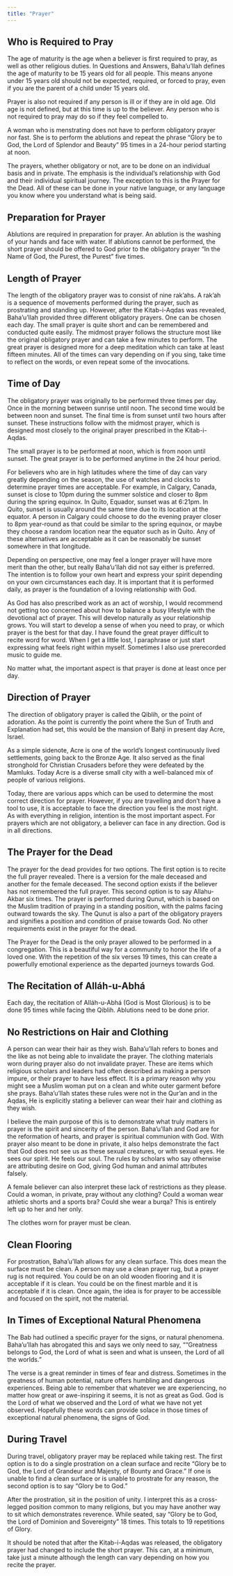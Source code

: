 ```yaml
---
title: "Prayer"
---
```


## Who is Required to Pray

The age of maturity is the age when a believer is first required to pray, as well as other religious duties. In Questions and Answers, Baha'u'llah defines the age of maturity to be 15 years old for all people. This means anyone under 15 years old should not be expected, required, or forced to pray, even if you are the parent of a child under 15 years old.

Prayer is also not required if any person is ill or if they are in old age. Old age is not defined, but at this time is up to the believer. Any person who is not required to pray may do so if they feel compelled to.

A woman who is menstrating does not have to perform obligatory prayer nor fast. She is to perform the ablutions and repeat the phrase "Glory be to God, the Lord of Splendor and Beauty" 95 times in a 24-hour period starting at noon.

The prayers, whether obligatory or not, are to be done on an individual basis and in private. The emphasis is the individual's relationship with God and their individual spiritual journey. The exception to this is the Prayer for the Dead. All of these can be done in your native language, or any language you know where you understand what is being said.

## Preparation for Prayer

Ablutions are required in preparation for prayer. An ablution is the washing of your hands and face with water. If ablutions cannot be performed, the short prayer should be offered to God prior to the obligatory prayer "In the Name of God, the Purest, the Purest" five times.

## Length of Prayer

The length of the obligatory prayer was to consist of nine rak'ahs. A rak'ah is a sequence of movements performed during the prayer, such as prostrating and standing up. However, after the Kitab-i-Aqdas was revealed, Baha'u'llah provided three different obligatory prayers. One can be chosen each day. The small prayer is quite short and can be remembered and conducted quite easily. The midmost prayer follows the structure most like the original obligatory prayer and can take a few minutes to perform. The great prayer is designed more for a deep meditation which can take at least fifteen minutes. All of the times can vary depending on if you sing, take time to reflect on the words, or even repeat some of the invocations.

## Time of Day

The obligatory prayer was originally to be performed three times per day. Once in the morning between sunrise until noon. The second time would be between noon and sunset. The final time is from sunset until two hours after sunset. These instructions follow with the midmost prayer, which is designed most closely to the original prayer prescribed in the Kitab-i-Aqdas.

The small prayer is to be performed at noon, which is from noon until sunset. The great prayer is to be performed anytime in the 24 hour period.

For believers who are in high latitudes where the time of day can vary greatly depending on the season, the use of watches and clocks to determine prayer times are acceptable. For example, in Calgary, Canada, sunset is close to 10pm during the summer solstice and closer to 8pm during the spring equinox. In Quito, Equador, sunset was at 6:21pm. In Quito, sunset is usually around the same time due to its location at the equator. A person in Calgary could choose to do the evening prayer closer to 8pm year-round as that could be similar to the spring equinox, or maybe they choose a random location near the equator such as in Quito. Any of these alternatives are acceptable as it can be reasonably be sunset somewhere in that longitude.

Depending on perspective, one may feel a longer prayer will have more merit than the other, but really Baha'u'llah did not say either is preferred. The intention is to follow your own heart and express your spirit depending on your own circumstances each day. It is important that it is performed daily, as prayer is the foundation of a loving relationship with God.

As God has also prescribed work as an act of worship, I would recommend not getting too concerned about how to balance a busy lifestyle with the devotional act of prayer. This will develop naturally as your relationship grows. You will start to develop a sense of when you need to pray, or which prayer is the best for that day. I have found the great prayer difficult to recite word for word. When I get a little lost, I paraphrase or just start expressing what feels right within myself. Sometimes I also use prerecorded music to guide me.

No matter what, the important aspect is that prayer is done at least once per day.

## Direction of Prayer

The direction of obligatory prayer is called the Qiblih, or the point of adoration. As the point is currently the point where the Sun of Truth and Explanation had set, this would be the mansion of Bahji in present day Acre, Israel.

As a simple sidenote, Acre is one of the world's longest continuously lived settlements, going back to the Bronze Age. It also served as the final stronghold for Christian Crusaders before they were defeated by the Mamluks. Today Acre is a diverse small city with a well-balanced mix of people of various religions.

Today, there are various apps which can be used to determine the most correct direction for prayer. However, if you are travelling and don't have a tool to use, it is acceptable to face the direction you feel is the most right. As with everything in religion, intention is the most important aspect. For prayers which are not obligatory, a believer can face in any direction. God is in all directions.

## The Prayer for the Dead

The prayer for the dead provides for two options. The first option is to recite the full prayer revealed. There is a version for the male deceased and another for the female deceased. The second option exists if the believer has not remembered the full prayer. This second option is to say Allahu-Akbar six times. The prayer is performed during Qunut, which is based on the Muslim tradition of praying in a standing position, with the palms facing outward towards the sky. The Qunut is also a part of the obligatory prayers and signifies a position and condition of praise towards God. No other requirements exist in the prayer for the dead.

The Prayer for the Dead is the only prayer allowed to be performed in a congregation. This is a beautiful way for a community to honor the life of a loved one. With the repetition of the six verses 19 times, this can create a powerfully emotional experience as the departed journeys towards God.

## The Recitation of Alláh-u-Abhá

Each day, the recitation of Alláh-u-Abhá (God is Most Glorious) is to be done 95 times while facing the Qiblih. Ablutions need to be done prior.

## No Restrictions on Hair and Clothing

A person can wear their hair as they wish. Baha'u'llah refers to bones and the like as not being able to invalidate the prayer. The clothing materials worn during prayer also do not invalidate prayer. These are items which religious scholars and leaders had often described as making a person impure, or their prayer to have less effect. It is a primary reason why you might see a Muslim woman put on a clean and white outer garment before she prays. Baha'u'llah states these rules were not in the Qur'an and in the Aqdas, He is explicitly stating a believer can wear their hair and clothing as they wish.

I believe the main purpose of this is to demonstrate what truly matters in prayer is the spirit and sincerity of the person. Baha'u'llah and God are for the reformation of hearts, and prayer is spiritual communion with God. With prayer also meant to be done in private, it also helps demonstrate the fact that God does not see us as these sexual creatures, or with sexual eyes. He sees our spirit. He feels our soul. The rules by scholars who say otherwise are attributing desire on God, giving God human and animal attributes falsely.

A female believer can also interpret these lack of restrictions as they please. Could a woman, in private, pray without any clothing? Could a woman wear athletic shorts and a sports bra? Could she wear a burqa? This is entirely left up to her and her only.

The clothes worn for prayer must be clean.

## Clean Flooring

For prostration, Baha'u'llah allows for any clean surface. This does mean the surface must be clean. A person may use a clean prayer rug, but a prayer rug is not required. You could be on an old wooden flooring and it is acceptable if it is clean. You could be on the finest marble and it is acceptable if it is clean. Once again, the idea is for prayer to be accessible and focused on the spirit, not the material.

## In Times of Exceptional Natural Phenomena

The Bab had outlined a specific prayer for the signs, or natural phenomena. Baha'u'llah has abrogated this and says we only need to say, ""Greatness belongs to God, the Lord of what is seen and what is unseen, the Lord of all the worlds."

The verse is a great reminder in times of fear and distress. Sometimes in the greatness of human potential, nature offers humbling and dangerous experiences. Being able to remember that whatever we are experiencing, no matter how great or awe-inspiring it seems, it is not as great as God. God is the Lord of what we observed and the Lord of what we have not yet observed. Hopefully these words can provide solace in those times of exceptional natural phenomena, the signs of God.

## During Travel

During travel, obligatory prayer may be replaced while taking rest. The first option is to do a single prostration on a clean surface and recite "Glory be to God, the Lord of Grandeur and Majesty, of Bounty and Grace." If one is unable to find a clean surface or is unable to prostrate for any reason, the second option is to say "Glory be to God."

After the prostration, sit in the position of unity. I interpret this as a cross-legged position common to many religions, but you may have another way to sit which demonstrates reverence. While seated, say "Glory be to God, the Lord of Dominion and Sovereignty" 18 times. This totals to 19 repetitions of Glory.

It should be noted that after the Kitab-i-Aqdas was released, the obligatory prayer had changed to include the short prayer. This can, at a minimum, take just a minute although the length can vary depending on how you recite the prayer.
